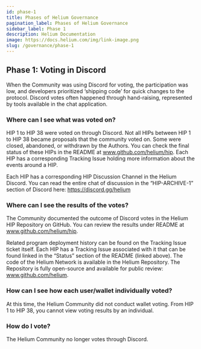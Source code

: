 ```yaml
---
id: phase-1
title: Phases of Helium Governance
pagination_label: Phases of Helium Governance
sidebar_label: Phase 1
description: Helium Documentation
image: https://docs.helium.com/img/link-image.png
slug: /governance/phase-1
---
```



## Phase 1: Voting in Discord

When the Community was using Discord for voting, the participation was low, and developers
prioritized ‘shipping code’ for quick changes to the protocol. Discord votes often happened through
hand-raising, represented by tools available in the chat application.

### Where can I see what was voted on?

HIP 1 to HIP 38 were voted on through Discord. Not all HIPs between HIP 1 to HIP 38 became proposals
that the community voted on. Some were closed, abandoned, or withdrawn by the Authors. You can check
the final status of these HIPs in the README at www.github.com/helium/hip. Each HIP has a
corresponding Tracking Issue holding more information about the events around a HIP.

Each HIP has a corresponding HIP Discussion Channel in the Helium Discord. You can read the entire
chat of discussion in the “HIP-ARCHIVE-1” section of Discord here: https://discord.gg/helium

### Where can I see the results of the votes?

The Community documented the outcome of Discord votes in the Helium HIP Repository on GitHub. You
can review the results under README at www.github.com/helium/hip.

Related program deployment history can be found on the Tracking Issue ticket itself. Each HIP has a
Tracking Issue associated with it that can be found linked in the “Status” section of the README
(linked above). The code of the Helium Network is available in the Helium Repository. The Repository
is fully open-source and available for public review: www.github.com/helium.

### How can I see how each user/wallet individually voted?

At this time, the Helium Community did not conduct wallet voting. From HIP 1 to HIP 38, you cannot
view voting results by an individual.

### How do I vote?

The Helium Community no longer votes through Discord.
